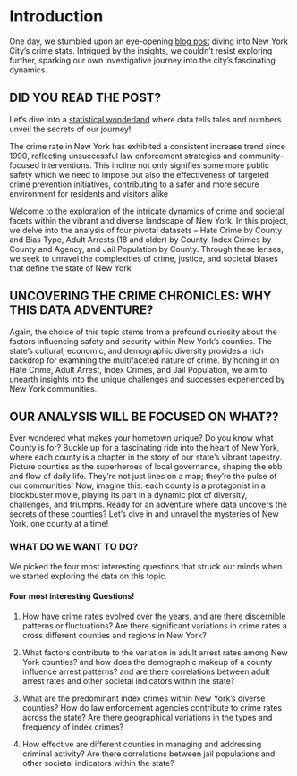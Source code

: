 # Introduction

One day, we stumbled upon an eye-opening [blog post](https://www.bloomberg.com/graphics/2022-is-nyc-safe-crime-stat-reality/) diving into New York City's crime stats. Intrigued by the insights, we couldn't resist exploring further, sparking our own investigative journey into the city's fascinating dynamics.

## DID YOU READ THE POST?

Let's dive into a [statistical wonderland](https://www.nyc.gov/site/nypd/news/p00088/nypd-citywide-crime-statistics-july-2023) where data tells tales and numbers unveil the secrets of our journey! 

The crime rate in New York has exhibited a consistent increase trend since 1990, reflecting unsuccessful law enforcement strategies and community-focused interventions. This incline not only signifies some more public safety which we need to impose but also the effectiveness of targeted crime prevention initiatives, contributing to a safer and more secure environment for residents and visitors alike

Welcome to the exploration of the intricate dynamics of crime and societal facets within the vibrant and diverse landscape of New York. In this project, we delve into the analysis of four pivotal datasets -- Hate Crime by County and Bias Type, Adult Arrests (18 and older) by County, Index Crimes by County and Agency, and Jail Population by County. Through these lenses, we seek to unravel the complexities of crime, justice, and societal biases that define the state of New York

## UNCOVERING THE CRIME CHRONICLES: WHY THIS DATA ADVENTURE?

Again, the choice of this topic stems from a profound curiosity about the factors influencing safety and security within New York's counties. The state's cultural, economic, and demographic diversity provides a rich backdrop for examining the multifaceted nature of crime. By honing in on Hate Crime, Adult Arrest, Index Crimes, and Jail Population, we aim to unearth insights into the unique challenges and successes experienced by New York communities.

## OUR ANALYSIS WILL BE FOCUSED ON WHAT??

Ever wondered what makes your hometown unique? Do you know what County is for? Buckle up for a fascinating ride into the heart of New York, where each county is a chapter in the story of our state's vibrant tapestry. Picture counties as the superheroes of local governance, shaping the ebb and flow of daily life. They're not just lines on a map; they're the pulse of our communities! Now, imagine this: each county is a protagonist in a blockbuster movie, playing its part in a dynamic plot of diversity, challenges, and triumphs. Ready for an adventure where data uncovers the secrets of these counties? Let's dive in and unravel the mysteries of New York, one county at a time!

### WHAT DO WE WANT TO DO?

We picked the four most interesting questions that struck our minds when we started exploring the data on this topic.

#### Four most interesting Questions!

1.  How have crime rates evolved over the years, and are there discernible patterns or fluctuations? Are there significant variations in crime rates a cross different counties and regions in New York?

2.  What factors contribute to the variation in adult arrest rates among New York counties? and how does the demographic makeup of a county influence arrest patterns? and are there correlations between adult arrest rates and other societal indicators within the state?

3.  What are the predominant index crimes within New York's diverse counties? How do law enforcement agencies contribute to crime rates across the state? Are there geographical variations in the types and frequency of index crimes?

4.  How effective are different counties in managing and addressing criminal activity? Are there correlations between jail populations and other societal indicators within the state?




